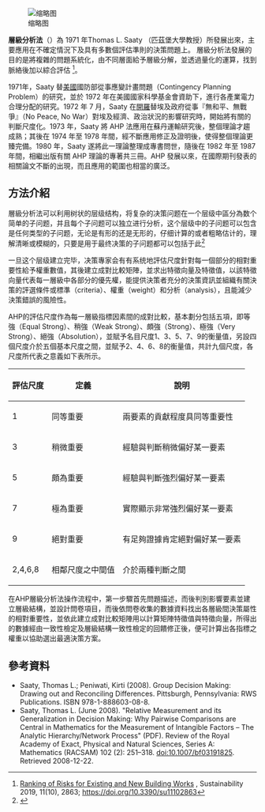 {{NoteTA
|zh-cn:层次分析法; zh-tw:層級分析法;
}}
{{expand|time=2015-12-22T08:55:10+00:00}}

[[File:Thomas_L._Saaty.jpg|缩略图]]

'''層級分析法'''（{{lang-en|Analytic Hierarchy Process, AHP}}）為 1971 年Thomas L. Saaty （匹茲堡大學教授）所發展出來，主要應用在不確定情況下及具有多數個評估準則的決策問題上。
層級分析法發展的目的是將複雜的問題系統化，由不同層面給予層級分解，並透過量化的運算，找到脈絡後加以綜合評估 <ref>[https://www.researchgate.net/publication/333078282_Ranking_of_risks_for_the_existing_and_new_building_works Ranking of Risks for Existing and New Building Works] {{Wayback|url=https://www.researchgate.net/publication/333078282_Ranking_of_risks_for_the_existing_and_new_building_works |date=20200505211217 }}, Sustainability 2019, 11(10), 2863; https://doi.org/10.3390/su11102863</ref>。

1971年，Saaty 替[[美國|美國]]國防部從事應變計畫問題（Contingency Planning Problem）的研究，並於 1972 年在美國國家科學基金會資助下，進行各產業電力合理分配的研究。1972 年 7 月，Saaty 在[[開羅|開羅]]替埃及政府從事『無和平、無戰爭』（No Peace, No War）對埃及經濟、政治狀況的影響研究時，開始將有關的判斷尺度化。1973 年，Saaty 將 AHP 法應用在蘇丹運輸研究後，整個理論才趨成熟；其後在 1974 年至 1978 年間，經不斷應用修正及證明後，使得整個理論更臻完備。1980 年，Saaty 遂將此一理論整理成專書問世，隨後在 1982 年至 1987 年間，相繼出版有關 AHP 理論的專著共三冊。AHP 發展以來，在國際期刊發表的相關論文不斷的出現，而且應用的範圍也相當的廣泛。

==方法介紹==
層級分析法可以利用树状的层级结构，将复杂的决策问题在一个层级中區分為数个简单的子问题，并且每个子问题可以独立进行分析，这个层级中的子问题可以包含是任何类型的子问题，无论是有形的还是无形的，仔细计算的或者粗略估计的，理解清晰或模糊的，只要是用于最终决策的子问题都可以包括于此<ref>{{cite web |author1=褚志鵬 |title=Analytic Hierarchy Process Theory 層級分析法(AHP)理論與實作 |url=http://faculty.ndhu.edu.tw/~chpchu/POMR_Taipei_2009/AHP2009.pdf |website=國立東華大學 National Dong Hwa University |access-date=2021-09-12 |archive-date=2021-09-12 |archive-url=https://web.archive.org/web/20210912141926/http://faculty.ndhu.edu.tw/~chpchu/POMR_Taipei_2009/AHP2009.pdf |dead-url=no }}</ref>

一旦这个层级建立完毕，决策專家会有有系统地評估尺度針對每一個部分的相對重要性給予權重數值，其後建立成對比較矩陣，並求出特徵向量及特徵值，以該特徵向量代表每一層級中各部分的優先權，能提供決策者充分的決策資訊並組織有關決策的評選條件或標準（criteria）、權重（weight）和分析（analysis），且能減少決策錯誤的風險性。

AHP的評估尺度作為每一層級指標因素間的成對比較，基本劃分包括五項，即等強（Equal Strong）、稍強（Weak Strong）、頗強（Strong）、極強（Very Strong）、絕強（Absolution），並賦予名目尺度1、3、5、7、9的衡量值，另設四個尺度介於五個基本尺度之間，並賦予2、4、6、8的衡量值，共計九個尺度，各尺度所代表之意義如下表所示。

{| class="wikitable" style="text-align:center"
|-
! 評估尺度 !! 定義 !! 說明
|-
| 1 || 同等重要 || 兩要素的貢獻程度具同等重要性
|-
| 3 || 稍微重要 || 經驗與判斷稍微偏好某一要素
|-
| 5 || 頗為重要 || 經驗與判斷強烈偏好某一要素
|-
| 7 || 極為重要 || 實際顯示非常強烈偏好某一要素
|-
| 9 || 絕對重要 || 有足夠證據肯定絕對偏好某一要素
|-
| 2,4,6,8 || 相鄰尺度之中間值 || 介於兩種判斷之間
|}

在AHP層級分析法操作流程中，第一步驟首先問題描述，而後判別影響要素並建立層級結構，並設計問卷項目，而後依問卷收集的數據資料找出各層級間決策屬性的相對重要性，並依此建立成對比較矩陣用以計算矩陣特徵值與特徵向量，所得出的數據經由一致性檢定及層級結構一致性檢定的回饋修正後，便可計算出各指標之權重以協助選出最適決策方案。

==參考資料==
{{Reflist|3}}
*Saaty, Thomas L.; Peniwati, Kirti (2008). Group Decision Making: Drawing out and Reconciling Differences. Pittsburgh, Pennsylvania: RWS Publications. ISBN 978-1-888603-08-8.
*Saaty, Thomas L. (June 2008). "Relative Measurement and its Generalization in Decision Making: Why Pairwise Comparisons are Central in Mathematics for the Measurement of Intangible Factors – The Analytic Hierarchy/Network Process" (PDF). Review of the Royal Academy of Exact, Physical and Natural Sciences, Series A: Mathematics (RACSAM) 102 (2): 251–318. doi:10.1007/bf03191825. Retrieved 2008-12-22.